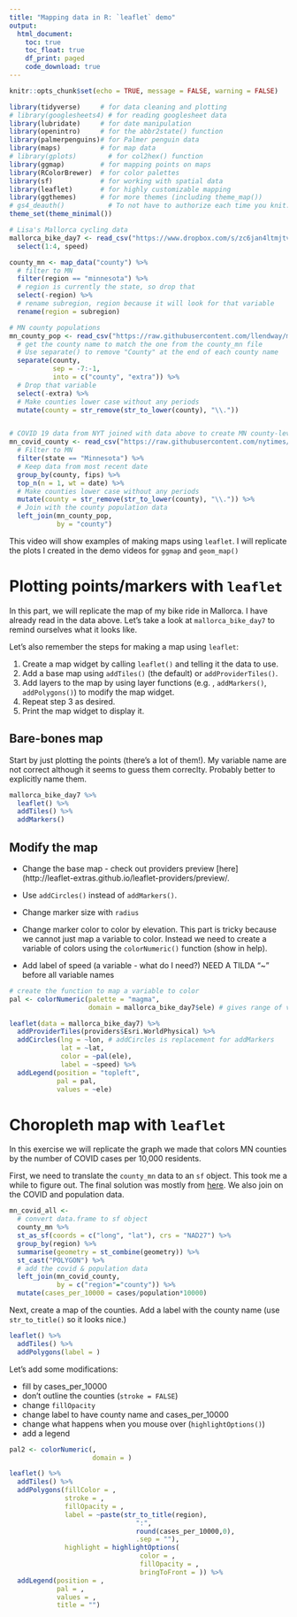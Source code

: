 ```yaml
---
title: "Mapping data in R: `leaflet` demo"
output: 
  html_document:
    toc: true
    toc_float: true
    df_print: paged
    code_download: true
---
```


```r
knitr::opts_chunk$set(echo = TRUE, message = FALSE, warning = FALSE)
```

```r
library(tidyverse)     # for data cleaning and plotting
# library(googlesheets4) # for reading googlesheet data
library(lubridate)     # for date manipulation
library(openintro)     # for the abbr2state() function
library(palmerpenguins)# for Palmer penguin data
library(maps)          # for map data
# library(gplots)        # for col2hex() function
library(ggmap)         # for mapping points on maps
library(RColorBrewer)  # for color palettes
library(sf)            # for working with spatial data
library(leaflet)       # for highly customizable mapping
library(ggthemes)      # for more themes (including theme_map())
# gs4_deauth()           # To not have to authorize each time you knit.
theme_set(theme_minimal())
```

```r
# Lisa's Mallorca cycling data
mallorca_bike_day7 <- read_csv("https://www.dropbox.com/s/zc6jan4ltmjtvy0/mallorca_bike_day7.csv?dl=1") %>% 
  select(1:4, speed)

county_mn <- map_data("county") %>% 
  # filter to MN
  filter(region == "minnesota") %>% 
  # region is currently the state, so drop that
  select(-region) %>% 
  # rename subregion, region because it will look for that variable
  rename(region = subregion)

# MN county populations
mn_county_pop <- read_csv("https://raw.githubusercontent.com/llendway/mapping/master/data/mn_county_population.csv") %>% 
  # get the county name to match the one from the county_mn file
  # Use separate() to remove "County" at the end of each county name
  separate(county,
           sep = -7:-1,
           into = c("county", "extra")) %>% 
  # Drop that variable 
  select(-extra) %>% 
  # Make counties lower case without any periods
  mutate(county = str_remove(str_to_lower(county), "\\."))


# COVID 19 data from NYT joined with data above to create MN county-level covid dataset
mn_covid_county <- read_csv("https://raw.githubusercontent.com/nytimes/covid-19-data/master/us-counties.csv") %>% 
  # Filter to MN
  filter(state == "Minnesota") %>% 
  # Keep data from most recent date
  group_by(county, fips) %>% 
  top_n(n = 1, wt = date) %>% 
  # Make counties lower case without any periods
  mutate(county = str_remove(str_to_lower(county), "\\.")) %>% 
  # Join with the county population data
  left_join(mn_county_pop,
            by = "county")
```

This video will show examples of making maps using `leaflet`. I will replicate the plots I created in the demo videos for `ggmap` and `geom_map()`

# Plotting points/markers with `leaflet`

In this part, we will replicate the map of my bike ride in Mallorca. I have already read in the data above. Let's take a look at `mallorca_bike_day7` to remind ourselves what it looks like.

Let's also remember the steps for making a map using `leaflet`:

1. Create a map widget by calling `leaflet()` and telling it the data to use.  
2. Add a base map using `addTiles()` (the default) or `addProviderTiles()`.
3. Add layers to the map by using layer functions (e.g. , `addMarkers()`, `addPolygons()`) to modify the map widget.   
4. Repeat step 3 as desired.  
5. Print the map widget to display it.

## Bare-bones map

Start by just plotting the points (there's a lot of them!). My variable name are not correct although it seems to guess them correclty. Probably better to explicitly name them.

```r
mallorca_bike_day7 %>% 
  leaflet() %>% 
  addTiles() %>% 
  addMarkers()

```

## Modify the map

* Change the base map - check out providers preview [here](http://leaflet-extras.github.io/leaflet-providers/preview/.

* Use  `addCircles()` instead of `addMarkers()`.

* Change marker size with `radius`

* Change marker color to color by elevation. This part is tricky because we cannot just map a variable to color. Instead we need to create a variable of colors using the `colorNumeric()` function (show in help).

* Add label of speed (a variable - what do I need?) NEED A TILDA  "~" before all variable names


```r
# create the function to map a variable to color
pal <- colorNumeric(palette = "magma", 
                    domain = mallorca_bike_day7$ele) # gives range of variables that are possible

leaflet(data = mallorca_bike_day7) %>% 
  addProviderTiles(providers$Esri.WorldPhysical) %>% 
  addCircles(lng = ~lon, # addCircles is replacement for addMarkers
             lat = ~lat,
             color = ~pal(ele),
             label = ~speed) %>% 
  addLegend(position = "topleft",
            pal = pal,
            values = ~ele)
```


# Choropleth map with `leaflet`

In this exercise we will replicate the graph we made that colors MN counties by the number of COVID cases per 10,000 residents.

First, we need to translate the `county_mn` data to an `sf` object. This took me a while to figure out. The final solution was mostly from [here](https://stackoverflow.com/questions/61215968/creating-sf-polygons-from-a-dataframe). We also join on the COVID and population data. 

```r
mn_covid_all <- 
  # convert data.frame to sf object
  county_mn %>%
  st_as_sf(coords = c("long", "lat"), crs = "NAD27") %>%
  group_by(region) %>% 
  summarise(geometry = st_combine(geometry)) %>%
  st_cast("POLYGON") %>% 
  # add the covid & population data
  left_join(mn_covid_county,
            by = c("region"="county")) %>% 
  mutate(cases_per_10000 = cases/population*10000)
```

Next, create a map of the counties. Add a label with the county name (use `str_to_title()` so it looks nice.)

```r
leaflet() %>% 
  addTiles() %>% 
  addPolygons(label = )
```

Let's add some modifications:

* fill by cases_per_10000  
* don't outline the counties (`stroke = FALSE`)  
* change `fillOpacity`  
* change label to have county name and cases_per_10000
* change what happens when you mouse over (`highlightOptions()`)  
* add a legend  

```r
pal2 <- colorNumeric(, 
                     domain = )

leaflet() %>% 
  addTiles() %>% 
  addPolygons(fillColor = ,
              stroke = ,
              fillOpacity = ,
              label = ~paste(str_to_title(region),
                                ":",
                                round(cases_per_10000,0),
                                .sep = ""),
              highlight = highlightOptions( 
                                 color = ,
                                 fillOpacity = ,
                                 bringToFront = )) %>% 
  addLegend(position = ,
            pal = , 
            values = ,
            title = "")
```


